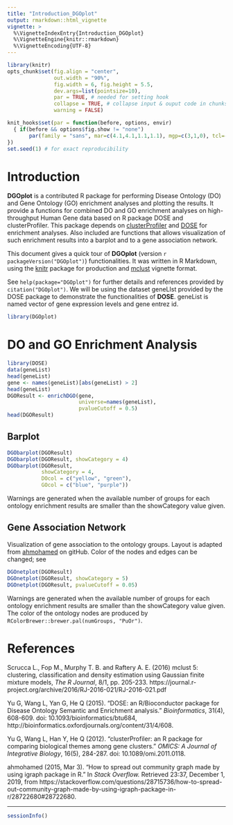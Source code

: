 ```yaml
---
title: "Introduction_DGOplot"
output: rmarkdown::html_vignette
vignette: >
  %\VignetteIndexEntry{Introduction_DGOplot}
  %\VignetteEngine{knitr::rmarkdown}
  %\VignetteEncoding{UTF-8}
---
```


```r
library(knitr)
opts_chunk$set(fig.align = "center", 
               out.width = "90%",
               fig.width = 6, fig.height = 5.5,
               dev.args=list(pointsize=10),
               par = TRUE, # needed for setting hook 
               collapse = TRUE, # collapse input & ouput code in chunks
               warning = FALSE)

knit_hooks$set(par = function(before, options, envir)
  { if(before && options$fig.show != "none") 
       par(family = "sans", mar=c(4.1,4.1,1.1,1.1), mgp=c(3,1,0), tcl=-0.5)
})
set.seed(1) # for exact reproducibility
```

# Introduction

**DGOplot** is a contributed R package for performing Disease Ontology (DO) and Gene Ontology (GO) enrichment analyses and plotting the results. It provide a functions for combined DO and GO enrichment analyses on high-throughput Human Gene data based on R package DOSE and clusterProfiler. This package depends on [clusterProfiler](https://bioconductor.org/packages/release/bioc/html/clusterProfiler.html) and [DOSE](https://bioconductor.org/packages/release/bioc/html/DOSE.html) for enrichment analyses. Also included are functions that allows visualization of such enrichment results into a barplot and to a gene association network. 

This document gives a quick tour of **DGOplot** (version `r packageVersion("DGOplot")`) functionalities. It was written in R Markdown, using the [knitr](https://cran.r-project.org/package=knitr) package for production and [mclust](https://cran.r-project.org/web/packages/mclust/index.html) vignette format.

See `help(package="DGOplot")` for further details and references provided by `citation("DGOplot")`. We will be using the dataset geneLIst provided by the DOSE package to demonstrate the functionalities of **DOSE**. geneList is named vector of gene expression levels and gene entrez id.

```r
library(DGOplot)
```

# DO and GO Enrichment Analysis

```r
library(DOSE)
data(geneList)
head(geneList)
gene <- names(geneList)[abs(geneList) > 2]
head(geneList)
DGOResult <- enrichDGO(gene, 
                       universe=names(geneList),
                       pvalueCutoff = 0.5)
head(DGOResult)
```

## Barplot

```r
DGObarplot(DGOResult)
DGObarplot(DGOResult, showCategory = 4)
DGObarplot(DGOResult, 
           showCategory = 4,
           DOcol = c("yellow", "green"),
           GOcol = c("blue", "purple"))
```

Warnings are generated when the available number of groups for each ontology enrichment results are smaller than the showCategory value given.

## Gene Association Network

Visualization of gene association to the ontology groups. Layout is adapted from [ahmohamed](https://stackoverflow.com/questions/28715736/how-to-spread-out-community-graph-made-by-using-igraph-package-in-r/28722680#28722680) on gitHub. Color of the nodes and edges can be changed; see

```r
DGOnetplot(DGOResult)
DGOnetplot(DGOResult, showCategory = 5)
DGOnetplot(DGOResult, pvalueCutoff = 0.05)
```

Warnings are generated when the available number of groups for each ontology enrichment results are smaller than the showCategory value given. The color of the ontology nodes are produced by `RColorBrewer::brewer.pal(numGroups, "PuOr")`. 

# References

Scrucca L., Fop M., Murphy T. B. and Raftery A. E. (2016) mclust 5: clustering, classification and density estimation using Gaussian finite mixture models, *The R Journal*, 8/1, pp. 205-233. https://journal.r-project.org/archive/2016/RJ-2016-021/RJ-2016-021.pdf

Yu G, Wang L, Yan G, He Q (2015). “DOSE: an R/Bioconductor package for Disease Ontology Semantic and Enrichment analysis.” *Bioinformatics*, 31(4), 608-609. doi: 10.1093/bioinformatics/btu684, http://bioinformatics.oxfordjournals.org/content/31/4/608.
        
Yu G, Wang L, Han Y, He Q (2012). “clusterProfiler: an R package for comparing biological themes among gene clusters.” *OMICS: A Journal of Integrative Biology*, 16(5), 284-287. doi: 10.1089/omi.2011.0118. 

ahmohamed (2015, Mar 3). "How to spread out community graph made by using igraph package in R." In *Stack Overflow.* Retrieved 23:37, December 1, 2019, from https://stackoverflow.com/questions/28715736/how-to-spread-out-community-graph-made-by-using-igraph-package-in-r/28722680#28722680.

----

```r
sessionInfo()
```
